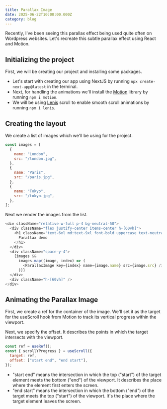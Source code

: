 ```yaml
---
title: Parallax Image
date: 2025-06-22T10:00:00.000Z
category: blog
---
```


Recently, I've been seeing this parallax effect being used quite often on Wordpress websites. Let's recreate this subtle parallax effect using React and Motion.

<MP4Video video="https://res.cloudinary.com/di81zcvbz/video/upload/v1750542891/Blog/Parallax_Image_Small_yrpvdt.mp4" />

## Initializing the project

First, we will be creating our project and installing some packages.

* Let's start with creating our app using NextJS by running `npx create-next-app@latest` in the terminal.
* Next, for handling the animations we'll install the [Motion](https://motion.dev/docs/react-quick-start) library by running `npm i motion`.
* We will be using [Lenis](https://github.com/darkroomengineering/lenis/blob/main/README.md) scroll to enable smooth scroll animations by running `npm i lenis`.

## Creating the layout

We create a list of images which we'll be using for the project.

```javascript
const images = [
  {
    name: "London",
    src: "/london.jpg",
  },
  {
    name: "Paris",
    src: "/paris.jpg",
  },
  {
    name: "Tokyo",
    src: "/tokyo.jpg",
  },
];
```

Next we render the images from the list.

```javascript
<div className="relative w-full p-4 bg-neutral-50">
  <div className="flex justify-center items-center h-[60vh]">
    <h1 className="text-6xl md:text-9xl font-bold uppercase text-neutral-900">
      Parallax demo
    </h1>
  </div>
  <div className="space-y-4">
    {images &&
      images.map((image, index) => (
        <ParallaxImage key={index} name={image.name} src={image.src} />
      ))}
  </div>
  <div className="h-[60vh]" />
</div>
```

## Animating the Parallax Image

First, we create a ref for the container of the image. We'll set it as the target for the useScroll hook from Motion to track its vertical progress within the viewport.

Next, we specify the offset. It describes the points in which the target intersects with the viewport. 

```javascript
const ref = useRef();
const { scrollYProgress } = useScroll({
  target: ref,
  offset: ["start end", "end start"],
});
```

* "start end" means the intersection in which the top ("start") of the target element meets the bottom ("end") of the viewport. It describes the place where the element first enters the screen.
* "end start" means the intersection in which the bottom ("end") of the target meets the top ("start") of the viewport. It's the place where the target element leaves the screen.
